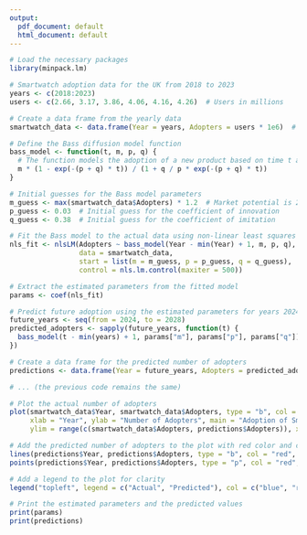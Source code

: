 ```yaml
---
output:
  pdf_document: default
  html_document: default
---
```


```r

# Load the necessary packages
library(minpack.lm)

# Smartwatch adoption data for the UK from 2018 to 2023
years <- c(2018:2023)
users <- c(2.66, 3.17, 3.86, 4.06, 4.16, 4.26)  # Users in millions

# Create a data frame from the yearly data
smartwatch_data <- data.frame(Year = years, Adopters = users * 1e6)  # Convert users from millions to actual numbers

# Define the Bass diffusion model function
bass_model <- function(t, m, p, q) {
  # The function models the adoption of a new product based on time t and parameters m, p, and q
  m * (1 - exp(-(p + q) * t)) / (1 + q / p * exp(-(p + q) * t))
}

# Initial guesses for the Bass model parameters
m_guess <- max(smartwatch_data$Adopters) * 1.2  # Market potential is 20% higher than the current max
p_guess <- 0.03  # Initial guess for the coefficient of innovation
q_guess <- 0.38  # Initial guess for the coefficient of imitation

# Fit the Bass model to the actual data using non-linear least squares
nls_fit <- nlsLM(Adopters ~ bass_model(Year - min(Year) + 1, m, p, q),
                 data = smartwatch_data,
                 start = list(m = m_guess, p = p_guess, q = q_guess),
                 control = nls.lm.control(maxiter = 500))

# Extract the estimated parameters from the fitted model
params <- coef(nls_fit)

# Predict future adoption using the estimated parameters for years 2024 to 2028
future_years <- seq(from = 2024, to = 2028)
predicted_adopters <- sapply(future_years, function(t) {
  bass_model(t - min(years) + 1, params["m"], params["p"], params["q"])
})

# Create a data frame for the predicted number of adopters
predictions <- data.frame(Year = future_years, Adopters = predicted_adopters)

# ... (the previous code remains the same)

# Plot the actual number of adopters
plot(smartwatch_data$Year, smartwatch_data$Adopters, type = "b", col = "blue", 
     xlab = "Year", ylab = "Number of Adopters", main = "Adoption of Smartwatches in the UK",
     ylim = range(c(smartwatch_data$Adopters, predictions$Adopters)), xlim = c(2018, 2028))  # Set y-axis to include all data points and x-axis to include years up to 2028

# Add the predicted number of adopters to the plot with red color and circle type
lines(predictions$Year, predictions$Adopters, type = "b", col = "red", pch=16)  
points(predictions$Year, predictions$Adopters, type = "p", col = "red", pch=16)

# Add a legend to the plot for clarity
legend("topleft", legend = c("Actual", "Predicted"), col = c("blue", "red"), lty = 1, pch = c(1, 16))

# Print the estimated parameters and the predicted values
print(params)
print(predictions)



```

